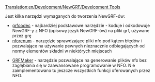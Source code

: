 [[Translation:en/Development/NewGRF/Development Tools]]

Jest kilka narzędzi wymaganych do tworzenia NewGRF-ów:

* [http://www.openttd.org/download-grfcodec grfcodec] - najbardziej podstawowe narzędzie - koduje i odkodowuje NewGRF-y z NFO (opisowy język NewGRF-ów) na pliki grf, używane przez grę
* [http://www.openttd.org/download-nforenum nforenum] - narzędzie sprawdzające pliki nfo pod kątem błędów i pozwalające na używanie pewnych nieznacznie odbiegających od normy elementów składni w niektórych miejscach

* [http://www.tt-forums.net/viewtopic.php?f=68&t=10167 GRFMaker] - narzędzie pozwalające na generowanie plików nfo bez zagłębiania się w zaawansowane programowanie w NFO. Nie zaimplementowano tu jeszcze wszystkich funkcji oferowanych przez NFO.